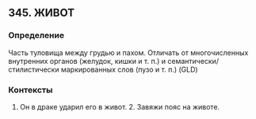 ## 345. ЖИВОТ
### Определение
Часть туловища между грудью и пахом. Отличать от многочисленных внутренних органов (желудок, кишки и т. п.) и семантически/стилистически маркированных слов (пузо и т. п.)  (GLD)\

### Контексты
1. Он в драке ударил его в живот. 2. Завяжи пояс на животе. 

